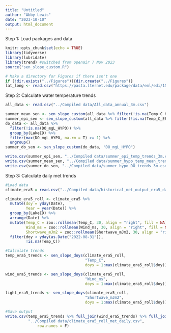 ```yaml
---
title: "Untitled"
author: "Abby Lewis"
date: "2023-10-10"
output: html_document
---
```


Step 1: Load packages and data

```r
knitr::opts_chunk$set(echo = TRUE)
library(tidyverse)
library(lubridate)
library(trend) #switched from openair 7 Nov 2023
source("sen_slope_custom.R")

# Make a directory for Figures if there isn't one
if (!dir.exists("../Figures")){dir.create("../Figures")}
lat_long <- read.csv("https://pasta.lternet.edu/package/data/eml/edi/1530/1/fadd3eaa25b5fdd1fc4efba70e660579")
```

Step 2: Calculate water temperature trends

```r
all_data <- read.csv("../Compiled data/All_data_annual_3m.csv")

summer_mean_sen <- sen_slope_custom(all_data %>% filter(!is.na(Temp_C_HYPO)), "Temp_C_HYPO")
summer_epi_sen <- sen_slope_custom(all_data %>% filter(!is.na(Temp_C_EPI)), "Temp_C_EPI")
do_data <- all_data %>%
  filter(!is.na(DO_mgL_HYPO)) %>% 
  group_by(LakeID) %>%
  filter(max(DO_mgL_HYPO, na.rm = T) >= 1) %>%
  ungroup() 
summer_do_sen <- sen_slope_custom(do_data, "DO_mgL_HYPO")

write.csv(summer_epi_sen, "../Compiled data/summer_epi_temp_trends_3m.csv", row.names = F)
write.csv(summer_mean_sen, "../Compiled data/summer_hypo_temp_mean_trends_3m.csv", row.names = F)
write.csv(summer_do_sen, "../Compiled data/summer_hypo_DO_trends_3m.csv", row.names = F)
```

Step 3: Calculate daily met trends

```r
#Load data
climate_era5 = read.csv("../Compiled data/historical_met_output_era5_daily.csv")

climate_era5_roll <- climate_era5 %>%
  mutate(doy = yday(Date),
         Year = year(Date)) %>%
  group_by(LakeID) %>%
  arrange(Date) %>%
  mutate(Temp_C = zoo::rollmean(Temp_C, 30, align = "right", fill = NA),
         Wind_ms = zoo::rollmean(Wind_ms, 30, align = "right", fill = NA),
         Shortwave_mJm2 = zoo::rollmean(Shortwave_mJm2, 30, align = "right", fill = NA))%>%
  filter(doy < yday(as.Date("2022-08-31")),
         !is.na(Temp_C))

#Calculate trends
temp_era5_trends <- sen_slope_doys(climate_era5_roll, 
                                   "Temp_C",
                                   doys = 1:max(climate_era5_roll$doy))

wind_era5_trends <- sen_slope_doys(climate_era5_roll, 
                                   "Wind_ms",
                                   doys = 1:max(climate_era5_roll$doy))

light_era5_trends <- sen_slope_doys(climate_era5_roll, 
                                   "Shortwave_mJm2",
                                   doys = 1:max(climate_era5_roll$doy))

#Save output
write.csv(temp_era5_trends %>% full_join(wind_era5_trends) %>% full_join(light_era5_trends), 
          "../Compiled data/climate_era5_roll_met_daily.csv", 
              row.names = F)
```

